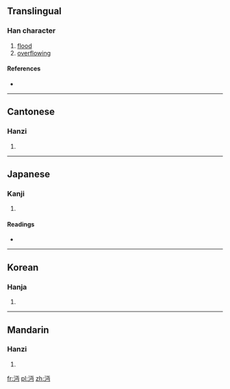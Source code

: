 ==Translingual==

===Han character===
{{Han char|rn=85|rad=水|as=04|sn=7|four=3112<sub>7</sub>|canj=水一中尸 (EMLS)}}

# [[flood]]
# [[overflowing]]

====References====
* {{Han ref|kx=0611.160|dkj=17207|dj=1004.060|hdz=31560.020|uh=6C94|ud=27796|bh=A85C|bd=43100}}

----

==Cantonese==

===Hanzi===
{{yue-hanzi|jyut=|y=min5}}

# {{defn|Cantonese|sort=水04}}

----

==Japanese==

===Kanji===
{{ja-kanji|grade=|rs=水04}}

# {{defn|Japanese|sort=水04}}

====Readings====
* {{ja-readings|on=[[べん]] (ben), [[めん]] (men), [[びん]] (bin), [[みん]] (min)|kun=}}

----

==Korean==

===Hanja===
{{ko-hanja|hangeul=면|eumhun=|rv=myeon|mr=myŏn|y=myen}}

# {{defn|Korean|sort=水04}}

----

==Mandarin==

===Hanzi===
{{cmn-hanzi|pin=[[mì]] ([[mi4]]), [[miǎn]] ([[mian3]])|wg=mi<sup>4</sup>, mien<sup>3</sup>}}

# {{defn|Mandarin|sort=水04}}

[[fr:沔]]
[[pl:沔]]
[[zh:沔]]